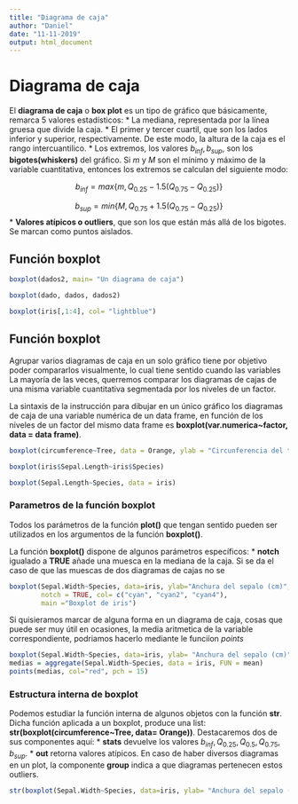 ```yaml
---
title: "Diagrama de caja"
author: "Daniel"
date: "11-11-2019"
output: html_document
---
```


# Diagrama de caja


El **diagrama de caja** o **box plot** es un tipo de gráfico que básicamente, remarca 5 valores estadísticos:
* La mediana, representada por la línea gruesa que divide la caja.
* El primer y tercer cuartil, que son los lados inferior y superior, respectivamente. De este modo, la altura de la caja es el rango intercuantilico.
* Los extremos, los valores $b_{inf}, b_{sup}$, son los **bigotes(whiskers)** del gráfico. Si $m$ y $M$ son el mínimo y máximo de la variable cuantitativa, entonces los extremos se calculan del siguiente modo:

$$b_{inf} = max \{{m,Q_{0.25}-1.5(Q_{0.75}-Q_{0.25})\}}$$

$$b_{sup} = min \{{M,Q_{0.75}+1.5(Q_{0.75}-Q_{0.25})\}}$$
* **Valores atípicos o outliers**, que son los que están más allá de los bigotes. Se marcan como puntos aislados.

## Función boxplot

```r
boxplot(dados2, main= "Un diagrama de caja")
```

```r
boxplot(dado, dados, dados2)
```

```r
boxplot(iris[,1:4], col= "lightblue")
```


## Función boxplot

Agrupar varios diagramas de caja en un solo gráfico tiene por objetivo poder compararlos visualmente, lo cual tiene sentido cuando las variables 
La mayoría de las veces, querremos comparar los diagramas de cajas de una misma variable cuantitativa segmentada por los niveles de un factor.

La sintaxis de la instrucción para dibujar en un único gráfico los diagramas de caja de una variable numérica de un data frame, en función de los niveles de un factor del mismo data frame es **boxplot(var.numerica~factor, data = data frame)**.

```r
boxplot(circumference~Tree, data = Orange, ylab = "Circunferencia del tronco (mm)", main = "Boxplot de los naranjos en función del tipo de árbol")
```

```r
boxplot(iris$Sepal.Length~iris$Species)
```

```r
boxplot(Sepal.Length~Species, data = iris)
```

### Parametros de la función boxplot

Todos los parámetros de la función **plot()** que tengan sentido pueden ser utilizados en los argumentos de la función **boxplot()**.

La función **boxplot()** dispone de algunos parámetros específicos:
* **notch** igualado a **TRUE** añade una muesca en la mediana de la caja. Si se da el caso de que las muescas de dos diagramas de cajas no se 

```r
boxplot(Sepal.Width~Species, data=iris, ylab="Anchura del sepalo (cm)",
        notch = TRUE, col= c("cyan", "cyan2", "cyan4"),
        main ="Boxplot de iris") 
```

Si quisieramos marcar de alguna forma en un diagrama de caja, cosas que puede ser muy útil en ocasiones, la media aritmetica de la variable correspondiente, podriamos hacerlo mediante le funciíon *points*

```r
boxplot(Sepal.Width~Species, data=iris, ylab= "Anchura del sepalo (cm)")
medias = aggregate(Sepal.Width~Species, data = iris, FUN = mean)
points(medias, col="red", pch = 15)
```

### Estructura interna de boxplot

Podemos estudiar la función interna de algunos objetos con la función **str**.  Dicha función aplicada a un boxplot, produce una list: **str(boxplot(circumference~Tree, data= Orange))**. Destacaremos dos de sus componentes aquí:
* **stats** devuelve los valores $b_{inf},Q_{0.25},Q_{0.5},Q_{0.75},b_{sup}$.
* **out** retorna valores atípicos. En caso de haber diversos diagramas en un plot, la componente **group** indica a que diagramas pertenecen estos outliers.

```r
str(boxplot(Sepal.Width~Species, data=iris, ylab= "Anchura del sepalo (cm)"))
```

